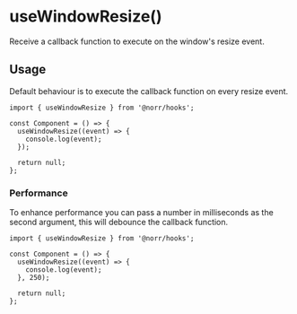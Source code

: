 # useWindowResize()

Receive a callback function to execute on the window's resize event.

## Usage

Default behaviour is to execute the callback function on every resize event.

```tsx copy
import { useWindowResize } from '@norr/hooks';

const Component = () => {
  useWindowResize((event) => {
    console.log(event);
  });

  return null;
};
```

### Performance

To enhance performance you can pass a number in milliseconds as the second
argument, this will debounce the callback function.

```tsx copy
import { useWindowResize } from '@norr/hooks';

const Component = () => {
  useWindowResize((event) => {
    console.log(event);
  }, 250);

  return null;
};
```
